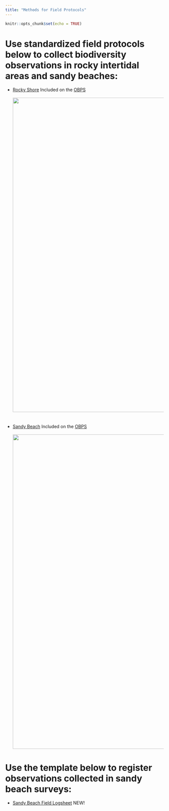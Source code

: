 ```yaml
---
title: "Methods for Field Protocols"
---
```


```r
knitr::opts_chunk$set(echo = TRUE)
```
# Use standardized field protocols below to collect biodiversity observations in rocky intertidal areas and sandy beaches:<br> 
- [Rocky Shore](https://repository.oceanbestpractices.org/handle/11329/1143){target="_blank"}  Included on the [OBPS](https://search.oceanbestpractices.org/){target="_blank"} 
<br>
<br>
<img width="1000px" src="images/rs_manual.png"/>
<br>
<br>
<br>
- [Sandy Beach](https://repository.oceanbestpractices.org/handle/11329/1145){target="_blank"} Included on the [OBPS](https://search.oceanbestpractices.org/){target="_blank"}
<br>
<br>
<img width="1000px" src="images/sb_manual.png"/>

# Use the template below to register observations collected in sandy beach surveys:
- [Sandy Beach Field Logsheet](protocols/FieldForm_SandyBeach.xlsx) NEW!


